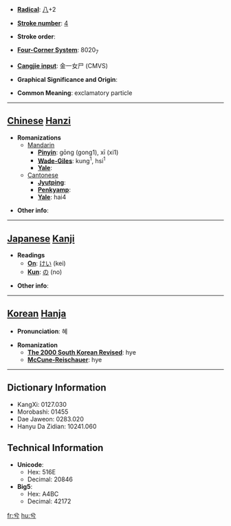 * '''[[Wiktionary:Chinese radical index| Radical]]''': [[Wiktionary:Chinese radical index 八|八]]+2

* '''[[Wiktionary:Chinese total strokes index|Stroke number]]''': [[Wiktionary:Chinese total strokes index 4|4]]

* '''Stroke order''': 

* '''[[Wiktionary:Chinese four corner index|Four-Corner System]]''': 8020<sub>7</sub>

* '''[[Wiktionary:Chinese Cangjie index|Cangjie input]]''': 金一女尸 (CMVS)

* '''Graphical Significance and Origin''': 

* '''Common Meaning''': exclamatory particle

----

== [[Chinese]] [[Hanzi]] ==

* '''Romanizations'''
** [[Mandarin]]
*** '''[[Pinyin]]''': gōng (gong1), xī (xi1)
*** '''[[Wade-Giles]]''': kung<sup>1</sup>, hsi<sup>1</sup>
*** '''[[Yale]]''': 
**[[Cantonese]]
***'''[[Jyutping]]''':
***'''[[Penkyamp]]''': 
***'''[[Yale]]''': hai4

* '''Other info''': 

----

== [[Japanese]] [[Kanji]] ==

* '''Readings'''
** '''[[On]]''': [[けい]] (kei)
** '''[[Kun]]''': [[の]] (no)

* '''Other info''':  

----

== [[Korean]] [[Hanja]] ==

* '''Pronunciation''': 혜

* '''Romanization'''
** '''[[The 2000 South Korean Revised Romanization|The 2000 South Korean Revised]]''': hye
** '''[[McCune-Reischauer]]''': hye

----

== Dictionary Information ==

* KangXi: 0127.030
* Morobashi: 01455
* Dae Jaweon: 0283.020
* Hanyu Da Zidian: 10241.060

== Technical Information ==

* '''Unicode''':
** Hex: 516E
** Decimal: 20846
* '''Big5''':
** Hex: A4BC
** Decimal: 42172

[[fr:兮]]
[[hu:兮]]